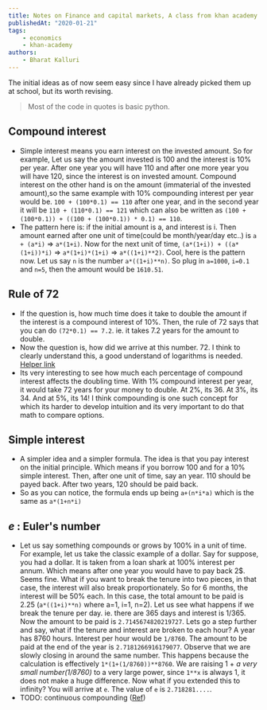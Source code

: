 ```yaml
---
title: Notes on Finance and capital markets, A class from khan academy
publishedAt: "2020-01-21"
tags:
    - economics
    - khan-academy
authors:
    - Bharat Kalluri
---
```


The initial ideas as of now seem easy since I have already picked them up at school, but its worth revising.

> Most of the code in quotes is basic python.

## Compound interest

-   Simple interest means you earn interest on the invested amount. So for example, Let us say the amount invested is 100
    and the interest is 10% per year. After one year you will have 110 and after one more year you will have 120, since
    the interest is on invested amount. Compound interest on the other hand is on the amount (immaterial of the invested
    amount),so the same example with 10% compounding interest per year would be. `100 + (100*0.1) == 110` after one
    year, and in the second year it will be `110 + (110*0.1) == 121` which can also be written as
    `(100 + (100*0.1)) + ((100 + (100*0.1)) * 0.1) == 110`.
-   The pattern here is: if the initial amount is a, and interest is i. Then amount earned after one unit of time(could be
    month/year/day etc..) is `a + (a*i)` => `a*(1+i)`. Now for the next unit of time, `(a*(1+i)) + ((a*(1+i))*i)` =>
    `a*(1+i)*(1+i)` => `a*((1+i)**2)`. Cool, here is the pattern now. Let us say `n` is the number `a*((1+i)**n)`. So
    plug in `a=1000`, `i=0.1` and `n=5`, then the amount would be `1610.51`.

## Rule of 72

-   If the question is, how much time does it take to double the amount if the interest is a compound interest of 10%.
    Then, the rule of 72 says that you can do `(72*0.1) == 7.2`. ie. it takes 7.2 years for the amount to double.
-   Now the question is, how did we arrive at this number. 72. I think to clearly understand this, a good understand of
    logarithms is needed. [Helper link](https://betterexplained.com/articles/the-rule-of-72/)
-   Its very interesting to see how much each percentage of compound interest affects the doubling time. With 1% compound
    interest per year, it would take 72 years for your money to double. At 2%, its 36. At 3%, its 34. And at 5%, its 14!
    I think compounding is one such concept for which its harder to develop intuition and its very important to do that
    math to compare options.

## Simple interest

-   A simpler idea and a simpler formula. The idea is that you pay interest on the initial principle. Which means if you
    borrow 100 and for a 10% simple interest. Then, after one unit of time, say an year. 110 should be payed back. After two
    years, 120 should be paid back.
-   So as you can notice, the formula ends up being `a+(n*i*a)` which is the same as `a*(1+n*i)`

## _e_ : Euler's number

-   Let us say something compounds or grows by 100% in a unit of time. For example, let us take the classic example of
    a dollar. Say for suppose, you had a dollar. It is taken from a loan shark at 100% interest per annum. Which means after
    one year you would have to pay back 2$. Seems fine. What if you want to break the tenure into two pieces, in that
    case, the interest will also break proportionately. So for 6 months, the interest will be 50% each. In this case,
    the total amount to be paid is 2.25 (`a*((1+i)**n)` where a=1, i=1, n=2). Let us see what happens if we break the
    tenure per day. ie. there are 365 days and interest is 1/365. Now the amount to be paid is `2.7145674820219727`.
    Lets go a step further and say, what if the tenure and interest are broken to each hour? A year has 8760 hours.
    Interest per hour would be `1/8760`. The amount to be paid at the end of the year is `2.7181266916179077`. Observe
    that we are slowly closing in around the same number. This happens because the calculation is effectively
    `1*(1+(1/8760))**8760`. We are raising 1 + _a very small number(1/8760)_ to a very large power, since `1**x` is
    always 1, it does not make a huge difference. Now what if you extended this to infinity? You will arrive at `e`. The
    value of `e` is `2.718281....`.
-   TODO: continuous compounding ([Ref](https://www.khanacademy.org/economics-finance-domain/core-finance/interest-tutorial/cont-comp-int-and-e/v/continuously-compounding-interest-formula-e?modal=1))
